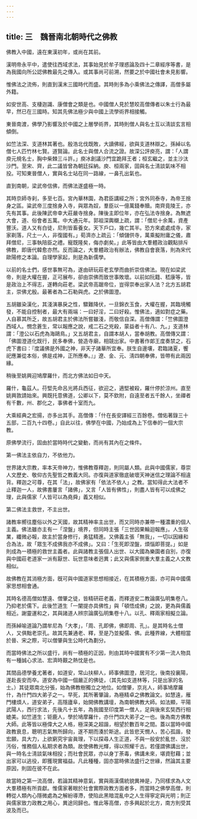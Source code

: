 ```yaml
---
---
---
```

title: 三　魏晉南北朝時代之佛教
---




佛教入中國，遠在東漢初年，或尚在其前。

漢明帝永平中，遣使往西域求法，其事始見於牟子理惑論及四十二章經序等書，是為我國向所公認佛教最先之傳入。或其事尚可前溯，然要之於中國社會未見影響。

惟佛法之流佈，則直到漢末三國時代而盛。其時則多為小乘佛法之傳譯，高僧多屬外籍。

如安世高、支棲迦識、康僧會之類是也。中國僧人見於慧皎高僧傳者以朱士行為最早，然已在三國時。知其先佛法極少與中國上流學術界相接觸。

東晉南渡，佛學乃影響及於中國之上層學術界，其時則僧人與名士互以淸談玄言相傾倒。

如竺法深、支道林其著也。殷浩北伐既敗，大讀佛經，欲與支道林辯之。孫綽以名僧七人匹竹林七賢。道賢論。此名士與僧人合流之證。故深公評庾亮，謂：「人謂庾元規名士，胸中柴棘三斗許。」庾冰創議沙門宜跪拜王者；桓玄繼之，並主沙汰沙門。至宋、齊，此二議皆曾為朝廷採納。庾、桓兩家，固與名士淸談氣味不相投。可知東晉僧人，實與名士站在同一路線，一鼻孔出氣也。

直到南朝，梁武帝信佛，而佛法遂盛極一時。

其時京師寺刹，多至七百。宮內華林園，為君臣講經之所；宮外同泰寺，為帝王捨身之區。粱武帝三度捨身入寺，與眾為奴，羣臣以一億萬錢奉贖。南齊竟陵王，亦先有其事。此後陳武帝幸大莊嚴寺捨身。陳後主即位年，亦在弘法寺捨身。為無遮大會，道、俗會者五萬。中大通元年。郭祖深輿櫬上疏，謂：「僧尼十余萬，資產豐沃。道人又有白徒，尼則皆畜養女。天下戶口，幾亡其半。恐方來處處成寺，家家剃落，尺土一人，非復國有。」荀濟亦上疏云：「傾儲供寺，萬乘擬附庸之儀，肅拜僧尼，三事執陪臣之禮。寵既隆矣，侮亦劇矣。」此等皆由大羣體政治觀點排斥佛教，即唐代韓愈亦然。反而論之，大羣體政治有辦法，佛教自會衰落，則為宋代歐陽修之本論。自理學家起，則是為新儒學。

以前的名士們，感世事無可為，遂由研玩莊老玄學而曲折崇信佛法。現在如梁武帝，則是大權在握，正可展布，卻由崇佛而致世事敗壞。以前如阮籍、嵇康等，皆是政治上不得志，遂轉向莊老。梁武帝高踞帝位，豈得崇奉出家人法？北方五胡君主，崇佛尤殷。最著者為二石勒與虎。之於佛圖澄。

五胡雖染漢化，其淺演暴戾之性，驟難降伏，一旦錦衣玉食，大權在握，其臨境觸發，不能自控制者，最大有兩端：一曰好淫，二曰好殺。惟佛法，適如對症之藥。人自慕其所乏，故五胡君主於佛法所嘗雖淺，而敬信自深。高僧傳謂：「竺佛圖澄西域人。憫念蒼生，常以報應之說，戒二石之兇殺，蒙益者十有八、九。」支道林謂：「澄公以石虎為海鷗鳥。」又五胡君主，自謂本胡人，當奉胡教。高僧傳又謂：「佛圖澄道化既行，民多奉佛，營造寺廟，相競出家。中書著作郞王度奏禁之，石虎下書曰：『度議佛是外國之神，非天子諸華所宜奉。朕生自邊壤，君臨諸夏，饗祀應兼從本俗，佛是戎神，正所應奉。』」遼、金、元、淸四朝奉佛，皆帶有此兩因緣。

稍後至姚興迎鳩摩羅什，而北方佛法如日中天。

羅什，龜茲人。苻堅先命呂光將兵西征，欲迎之，適堅被殺，羅什停於涼州。直至姚興敦請始來。興既托意佛道，公卿以下，莫不欽附，自遠至者五千餘人，坐禪者有千數，州、郡化之，事佛者十室而九。

大乘經典之宏揚，亦多出其手。高僧傳：「什在長安譯經三百餘卷。僧佑著錄三十五部，二百九十四卷。」自此以往，佛學在中國，乃始成為上下信奉的一個大宗教。

原佛學流行，固由於當時時代之變動，而尚有其內在之條件。

第一佛法主依自力，不依他力。

世界諸大宗教，率本天帝神力，惟佛教尊釋迦，則同屬人類。此與中國儒家，尊崇人文歷史、敬仰古先聖哲之教義大同。亦復與道家徹底破壞天神迷信之理論不相違背。釋迦之可尊，在其「法」，故佛家有「依法不依人」之教。當知得此大法者不止釋迦一人，故佛書屢言「諸佛」，又言「人皆有佛性」，則盡人皆有可以成佛之理，此與儒家「人皆可以為堯舜」義又相似。

第二佛法主救世，不主出世。

諸教率嚮往塵俗以外之天國，故其精神率主出世，而又同時亦兼帶一種濃重的個人主義。佛法雖亦主有一「涅盤」境界，但同時主張「三世因果輪迴報應」。人生宿業，纖微必報，故主於當身修行，勇猛精進。又佛義主張「無我」，一切以因緣和合為法，故「眾生不成佛我亦不成佛」。又曰：「生死即涅盤，煩惱即菩提。」如是則成為一積極的救世主義者。此與諸教主張個人出世、以大國為樂園者自別，亦復與中國莊老道家一派有厭世、玩世意味者迥異；此又與儒家側重大羣主義之人文教相似。

故佛教在其消極方面，旣可與中國道家思想相接近，在其積極方面，亦可與中國儒家思想相會通。

其時名德高僧如慧遠、僧肇之徒，皆精研莊老義，而釋道安二教論廣弘明集卷八。乃抑老於儒下。此後竺道生「一闡提亦具佛性」與「頓悟成佛」之說，更為與儒義相近。謝靈運和之，其與諸道人辨宗論廣弘明集卷十八。以孔、釋兩家相擬立論。

而孫綽喻道論乃謂牟尼為「大孝」，「周、孔即佛，佛即周、孔」。是其時名士僧人，又俱黜老崇孔。故其先兼通老、釋，至是乃並擬儒、佛。此種界線，大體相當於晉、宋之際，可以僧肇與生公時代為劃分。

而當時佛法之所以盛行，尚有一積極的正因，則由其時中國實有不少第一流人物具有一種誠心求法、宏濟時艱之熱忱是也。

其間品德學養尤著者，如道安，常山扶柳人，師事佛圖澄，居河北，後南投襄陽，遂赴長安而卒。道安為中國一個嚴正的佛徒，（其先如支道林等，只是出家的名士。）其徒眾南北分張，始為佛教樹獨立之地位。如僧肇，京兆人，師事鳩摩羅什，為什門四大弟子之一。早死，其所著肇論，為極精卓之佛教論文。如慧遠，雁門樓煩人，道安弟子，高隱廬阜，始開佛教講壇，為南朝佛教大師。如法顯，平陽武陽人，西行求法，先後凡十五年，為我國至印度第一僧人，足與後來玄奘西行相媲美。如竺道生；钜鹿人，學於鳩摩羅什，亦什門四大弟子之一也。後為南方佛教大師。此等皆以極偉大之人格，極深美之超諧，相望於數百年之間。蓋以當時中國政教衰息，聰明志氣無所歸向，遂不期而湊於斯途。此皆悲天憫人，苦心孤諧，發宏願，具大力，上欲窮究宇宙眞理，下以探尋人生正道，不與一般安於亂世、沒於汚俗，惟務個人私期求者為類。故使佛教光輝，得以照耀千古。若僅謂佛講出世，與一時名士淸談氣味相投；而社會民眾，亦以身丁荼毒，佛講未來，堪資慰藉；並出家可以逃役，即獲現實福益。凡此種種，固亦當時佛法盛行之世緣，然論其主要原因，則固在彼不在此。

故當時之第一流高僧，若論其精神意氣，實與兩漢儒統貌異神是，乃同樣求為人文大羣積極有所貢獻。惟儒家著眼於社會實際政教方面者多，而當時之佛學高僧，則轉從人類內心隱微處為之解紛導滯，使陷此黑暗混亂中之人生得寧定與光明；則正與儒家致力政教之用心，異途同歸也。惟此等高僧，亦多興起於北方，南方則受其波及而已。